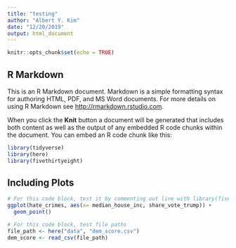 ```yaml
---
title: "testing"
author: "Albert Y. Kim"
date: "12/20/2019"
output: html_document
---
```


```r
knitr::opts_chunk$set(echo = TRUE)
```

## R Markdown

This is an R Markdown document. Markdown is a simple formatting syntax for authoring HTML, PDF, and MS Word documents. For more details on using R Markdown see <http://rmarkdown.rstudio.com>.

When you click the **Knit** button a document will be generated that includes both content as well as the output of any embedded R code chunks within the document. You can embed an R code chunk like this:

```r
library(tidyverse)
library(here)
library(fivethirtyeight)
```

## Including Plots

```r
# For this code block, test it by commenting out line with library(fivethirtyeight)
ggplot(hate_crimes, aes(x= median_house_inc, share_vote_trump)) +
  geom_point()
```

```r
# For this code block, test file paths
file_path <- here("data", "dem_score.csv")
dem_score <- read_csv(file_path)
```



